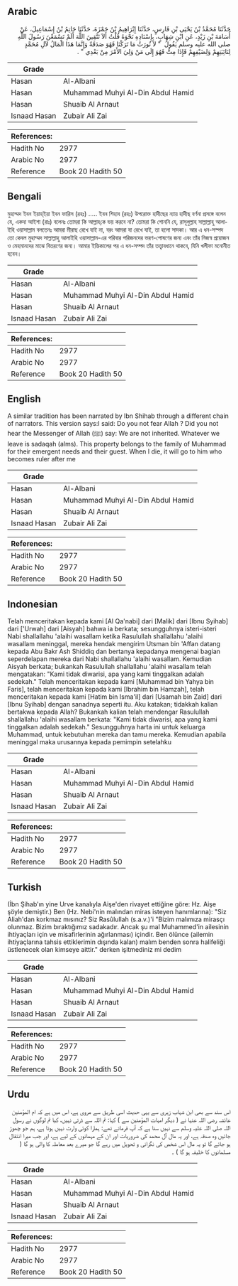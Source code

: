 ## Arabic


<div dir="rtl" lang="ar" style={{fontSize:'larger',backgroundColor:'#f8f9fa',padding:20}}>
حَدَّثَنَا مُحَمَّدُ بْنُ يَحْيَى بْنِ فَارِسٍ، حَدَّثَنَا إِبْرَاهِيمُ بْنُ حَمْزَةَ، حَدَّثَنَا حَاتِمُ بْنُ إِسْمَاعِيلَ، عَنْ أُسَامَةَ بْنِ زَيْدٍ، عَنِ ابْنِ شِهَابٍ، بِإِسْنَادِهِ نَحْوَهُ قُلْتُ أَلاَ تَتَّقِينَ اللَّهَ أَلَمْ تَسْمَعْنَ رَسُولَ اللَّهِ صلى الله عليه وسلم يَقُولُ ‏ "‏ لاَ نُورَثُ مَا تَرَكْنَا فَهُوَ صَدَقَةٌ وَإِنَّمَا هَذَا الْمَالُ لآلِ مُحَمَّدٍ لِنَائِبَتِهِمْ وَلِضَيْفِهِمْ فَإِذَا مِتُّ فَهُوَ إِلَى مَنْ وَلِيَ الأَمْرَ مِنْ بَعْدِي ‏"‏ ‏.‏
</div>
<div style={{backgroundColor:'#f8f9fa',padding:20, marginBottom: 10}}><table> <thead> <tr> <th>Grade</th> <th></th> </tr> </thead> <tbody> <tr><td>Hasan</td><td>Al-Albani</td></tr><tr><td>Hasan</td><td>Muhammad Muhyi Al-Din Abdul Hamid</td></tr><tr><td>Hasan</td><td>Shuaib Al Arnaut</td></tr><tr><td>Isnaad Hasan</td><td>Zubair Ali Zai</td></tr></tbody></table><table> <thead> <tr> <th>References:</th> <th></th> </tr> </thead> <tbody><tr><td>Hadith No</td><td>2977</td></tr><tr><td>Arabic No</td><td>2977</td></tr><tr><td>Reference</td><td>Book 20 Hadith 50</td></tr></tbody></table></div>

## Bengali


<div dir="ltr" lang="bn" style={{fontSize:'larger',backgroundColor:'#f8f9fa',padding:20}}>
মুহাম্মদ ইবন ইয়াহ্‌ইয়া ইবন ফারিস (রহঃ) ..... ইবন শিহাব (রহঃ) উপরোক্ত হাদীছের ন্যায় হাদীছ বর্ণনা প্রসঙ্গে বলেন যে, একদা আইশা (রাঃ) বলেনঃ তোমরা কি আল্লাহ্‌কে ভয় করবে না? তোমরা কি শোননি যে, রাসূলুল্লাহ সাল্লাল্লাহু আলাইহি ওয়াসাল্লাম বলতেনঃ আমরা মীরাছ রেখে যাই না, বরং আমরা যা রেখে যাই, তা হলো সাদকা। আর এ ধন-সস্পদ তো কেবল মুহাম্মদ সাল্লাল্লাহু আলাইহি ওয়াসাল্লাম-এর পরিবার পরিজনদের ভরণ-পোষণের জন্য এবং তাঁর নিজস্ব প্রয়োজন ও মেহমানদের মাঝে বিতরণের জন্য। আমার ইন্তিকালের পর এ ধন-সম্পদ তাঁর তত্ত্বাবধানে থাকবে, যিনি খলীফা মনোনীত হবেন।
</div>
<div style={{backgroundColor:'#f8f9fa',padding:20, marginBottom: 10}}><table> <thead> <tr> <th>Grade</th> <th></th> </tr> </thead> <tbody> <tr><td>Hasan</td><td>Al-Albani</td></tr><tr><td>Hasan</td><td>Muhammad Muhyi Al-Din Abdul Hamid</td></tr><tr><td>Hasan</td><td>Shuaib Al Arnaut</td></tr><tr><td>Isnaad Hasan</td><td>Zubair Ali Zai</td></tr></tbody></table><table> <thead> <tr> <th>References:</th> <th></th> </tr> </thead> <tbody><tr><td>Hadith No</td><td>2977</td></tr><tr><td>Arabic No</td><td>2977</td></tr><tr><td>Reference</td><td>Book 20 Hadith 50</td></tr></tbody></table></div>

## English


<div dir="ltr" lang="en" style={{fontSize:'larger',backgroundColor:'#f8f9fa',padding:20}}>
A similar tradition has been narrated by Ibn Shihab through a different chain of narrators. This version says:I said: Do you not fear Allah ? Did you not hear the Messenger of Allah (ﷺ) say: We are not inherited. Whatever we leave is sadaqah (alms). This property belongs to the family of Muhammad for their emergent needs and their guest. When I die, it will go to him who becomes ruler after me
</div>
<div style={{backgroundColor:'#f8f9fa',padding:20, marginBottom: 10}}><table> <thead> <tr> <th>Grade</th> <th></th> </tr> </thead> <tbody> <tr><td>Hasan</td><td>Al-Albani</td></tr><tr><td>Hasan</td><td>Muhammad Muhyi Al-Din Abdul Hamid</td></tr><tr><td>Hasan</td><td>Shuaib Al Arnaut</td></tr><tr><td>Isnaad Hasan</td><td>Zubair Ali Zai</td></tr></tbody></table><table> <thead> <tr> <th>References:</th> <th></th> </tr> </thead> <tbody><tr><td>Hadith No</td><td>2977</td></tr><tr><td>Arabic No</td><td>2977</td></tr><tr><td>Reference</td><td>Book 20 Hadith 50</td></tr></tbody></table></div>

## Indonesian


<div dir="ltr" lang="id" style={{fontSize:'larger',backgroundColor:'#f8f9fa',padding:20}}>
Telah menceritakan kepada kami [Al Qa'nabi] dari [Malik] dari [Ibnu Syihab] dari ['Urwah] dari [Aisyah] bahwa ia berkata; sesungguhnya isteri-isteri Nabi shallallahu 'alaihi wasallam ketika Rasulullah shallallahu 'alaihi wasallam meninggal, mereka hendak mengirim Utsman bin 'Affan datang kepada Abu Bakr Ash Shiddiq dan bertanya kepadanya mengenai bagian seperdelapan mereka dari Nabi shallallahu 'alaihi wasallam. Kemudian Aisyah berkata; bukankah Rasulullah shallallahu 'alaihi wasallam telah mengatakan: "Kami tidak diwarisi, apa yang kami tinggalkan adalah sedekah." Telah menceritakan kepada kami [Muhammad bin Yahya bin Faris], telah menceritakan kepada kami [Ibrahim bin Hamzah], telah menceritakan kepada kami [Hatim bin Isma'il] dari [Usamah bin Zaid] dari [Ibnu Syihab] dengan sanadnya seperti itu. Aku katakan; tidakkah kalian bertakwa kepada Allah? Bukankah kalian telah mendengar Rasulullah shallallahu 'alaihi wasallam berkata: "Kami tidak diwarisi, apa yang kami tinggalkan adalah sedekah." Sesungguhnya harta ini untuk keluarga Muhammad, untuk kebutuhan mereka dan tamu mereka. Kemudian apabila meninggal maka urusannya kepada pemimpin setelahku
</div>
<div style={{backgroundColor:'#f8f9fa',padding:20, marginBottom: 10}}><table> <thead> <tr> <th>Grade</th> <th></th> </tr> </thead> <tbody> <tr><td>Hasan</td><td>Al-Albani</td></tr><tr><td>Hasan</td><td>Muhammad Muhyi Al-Din Abdul Hamid</td></tr><tr><td>Hasan</td><td>Shuaib Al Arnaut</td></tr><tr><td>Isnaad Hasan</td><td>Zubair Ali Zai</td></tr></tbody></table><table> <thead> <tr> <th>References:</th> <th></th> </tr> </thead> <tbody><tr><td>Hadith No</td><td>2977</td></tr><tr><td>Arabic No</td><td>2977</td></tr><tr><td>Reference</td><td>Book 20 Hadith 50</td></tr></tbody></table></div>

## Turkish


<div dir="ltr" lang="tr" style={{fontSize:'larger',backgroundColor:'#f8f9fa',padding:20}}>
(İbn Şihab'ın yine Urve kanalıyla Aişe'den rivayet ettiğine göre: Hz. Aişe şöyle demiştir.) Ben (Hz. Nebi'nin malından miras isteyen hanımlarına): "Siz Aliah'dan korkmaz mısınız? Siz Rasûlullah (s.a.v.)'i "Bizim malımıza mirasçı olunmaz. Bizim bıraktığımız sa­dakadır. Ancak şu mal Muhammed'in ailesinin ihtiyaçları için ve misafirlerinin ağırlanması) içindir. Ben ölünce (ailemin ihtiyaçlarına tahsis ettiklerimin dışında kalan) malım benden sonra halifeliği üstlenecek olan kimseye aittir." derken işitmediniz mi dedim
</div>
<div style={{backgroundColor:'#f8f9fa',padding:20, marginBottom: 10}}><table> <thead> <tr> <th>Grade</th> <th></th> </tr> </thead> <tbody> <tr><td>Hasan</td><td>Al-Albani</td></tr><tr><td>Hasan</td><td>Muhammad Muhyi Al-Din Abdul Hamid</td></tr><tr><td>Hasan</td><td>Shuaib Al Arnaut</td></tr><tr><td>Isnaad Hasan</td><td>Zubair Ali Zai</td></tr></tbody></table><table> <thead> <tr> <th>References:</th> <th></th> </tr> </thead> <tbody><tr><td>Hadith No</td><td>2977</td></tr><tr><td>Arabic No</td><td>2977</td></tr><tr><td>Reference</td><td>Book 20 Hadith 50</td></tr></tbody></table></div>

## Urdu


<div dir="rtl" lang="ur" style={{fontSize:'larger',backgroundColor:'#f8f9fa',padding:20}}>
اس سند سے بھی ابن شہاب زہری سے یہی حدیث اسی طریق سے مروی ہے، اس میں ہے کہ ام المؤمنین عائشہ رضی اللہ عنہا نے ( دیگر امہات المؤمنین سے ) کہا: تم اللہ سے ڈرتی نہیں، کیا تم لوگوں نے رسول اللہ صلی اللہ علیہ وسلم سے نہیں سنا ہے کہ آپ فرماتے تھے: ہمارا کوئی وارث نہیں ہوتا ہے، ہم جو چھوڑ جائیں وہ صدقہ ہے، اور یہ مال آل محمد کی ضروریات اور ان کے مہمانوں کے لیے ہے، اور جب میرا انتقال ہو جائے گا تو یہ مال اس شخص کی نگرانی و تحویل میں رہے گا جو میرے بعد معاملہ کا والی ہو گا ( مسلمانوں کا خلیفہ ہو گا ) ۔
</div>
<div style={{backgroundColor:'#f8f9fa',padding:20, marginBottom: 10}}><table> <thead> <tr> <th>Grade</th> <th></th> </tr> </thead> <tbody> <tr><td>Hasan</td><td>Al-Albani</td></tr><tr><td>Hasan</td><td>Muhammad Muhyi Al-Din Abdul Hamid</td></tr><tr><td>Hasan</td><td>Shuaib Al Arnaut</td></tr><tr><td>Isnaad Hasan</td><td>Zubair Ali Zai</td></tr></tbody></table><table> <thead> <tr> <th>References:</th> <th></th> </tr> </thead> <tbody><tr><td>Hadith No</td><td>2977</td></tr><tr><td>Arabic No</td><td>2977</td></tr><tr><td>Reference</td><td>Book 20 Hadith 50</td></tr></tbody></table></div>